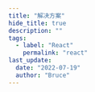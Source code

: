 ```yaml
---
title: "解决方案"
hide_title: true
description: ""
tags:
  - label: "React"
    permalink: "react"
last_update:
  date: "2022-07-19"
  author: "Bruce"
---
```



<FeatureIcon src={react} title="解决方案" />
<LinkList
  data={[
    {
      title: "文件下载",
      link: "/docs/react/solutions/download-file",
      src: react,
    },
    {
      title: "图片导入",
      link: "/docs/react/solutions/import-image",
      src: react,
    },
  ]}
/>
